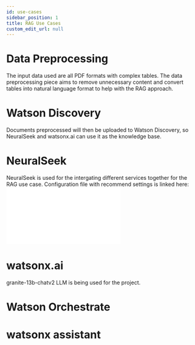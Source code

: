 ```yaml
---
id: use-cases
sidebar_position: 1
title: RAG Use Cases
custom_edit_url: null
---
```

# Data Preprocessing
The input data used are all PDF formats with complex tables. The data preprocessing piece aims to remove unnecessary content and convert tables into natural language format to help with the RAG approach.

# Watson Discovery
Documents preprocessed will then be uploaded to Watson Discovery, so NeuralSeek and watsonx.ai can use it as the knowledge base.

# NeuralSeek
NeuralSeek is used for the intergating different services together for the RAG use case.
Configuration file with recommend settings is linked here: ![Settings File](nsSettings.dat)

# watsonx.ai
granite-13b-chatv2 LLM is being used for the project.

# Watson Orchestrate

# watsonx assistant